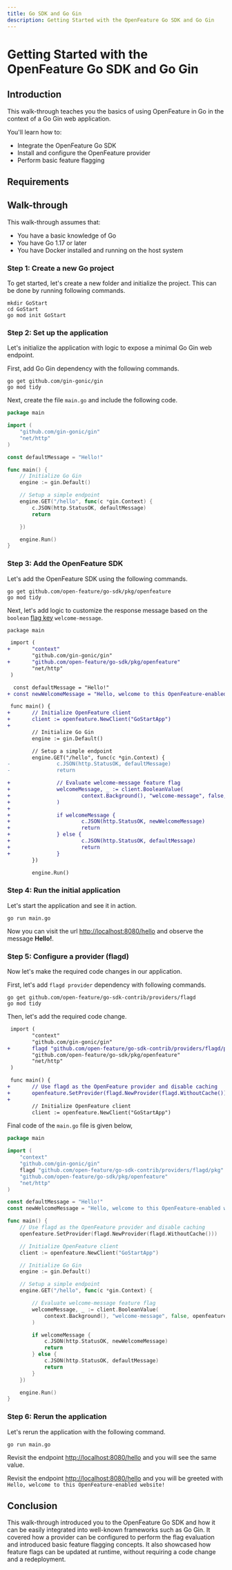 ```yaml
---
title: Go SDK and Go Gin
description: Getting Started with the OpenFeature Go SDK and Go Gin
---
```



# Getting Started with the OpenFeature Go SDK and Go Gin

## Introduction

This walk-through teaches you the basics of using OpenFeature in Go in the context of a Go Gin web application.

You'll learn how to:

- Integrate the OpenFeature Go SDK
- Install and configure the OpenFeature provider
- Perform basic feature flagging

## Requirements

## Walk-through

This walk-through assumes that:

- You have a basic knowledge of Go
- You have Go 1.17 or later
- You have Docker installed and running on the host system

### Step 1: Create a new Go project

To get started, let's create a new folder and initialize the project. This can be done by running following commands.

```shell
mkdir GoStart
cd GoStart
go mod init GoStart
```

### Step 2: Set up the application

Let's initialize the application with logic to expose a minimal Go Gin web endpoint.

First, add Go Gin dependency with the following commands.

```shell
go get github.com/gin-gonic/gin
go mod tidy
```

Next, create the file `main.go` and include the following code.

```go
package main

import (
	"github.com/gin-gonic/gin"
	"net/http"
)

const defaultMessage = "Hello!"

func main() {
	// Initialize Go Gin
	engine := gin.Default()

	// Setup a simple endpoint
	engine.GET("/hello", func(c *gin.Context) {
		c.JSON(http.StatusOK, defaultMessage)
		return

	})

	engine.Run()
}
```

### Step 3: Add the OpenFeature SDK

Let's add the OpenFeature SDK using the following commands.

```shell
go get github.com/open-feature/go-sdk/pkg/openfeature
go mod tidy
```

Next, let's add logic to customize the response message based on the `boolean` [flag key][flag-key] `welcome-message`.

```diff
package main

 import (
+       "context"
        "github.com/gin-gonic/gin"
+       "github.com/open-feature/go-sdk/pkg/openfeature"
        "net/http"
 )

  const defaultMessage = "Hello!"
+ const newWelcomeMessage = "Hello, welcome to this OpenFeature-enabled website!"

 func main() {
+       // Initialize OpenFeature client
+       client := openfeature.NewClient("GoStartApp")
+
        // Initialize Go Gin
        engine := gin.Default()

        // Setup a simple endpoint
        engine.GET("/hello", func(c *gin.Context) {
-               c.JSON(http.StatusOK, defaultMessage)
-               return

+               // Evaluate welcome-message feature flag
+               welcomeMessage, _ := client.BooleanValue(
+                       context.Background(), "welcome-message", false, openfeature.EvaluationContext{},
+               )
+
+               if welcomeMessage {
+                       c.JSON(http.StatusOK, newWelcomeMessage)
+                       return
+               } else {
+                       c.JSON(http.StatusOK, defaultMessage)
+                       return
+               }
        })

        engine.Run()
```

### Step 4: Run the initial application

Let's start the application and see it in action.

```shell
go run main.go
```

Now you can visit the url [http://localhost:8080/hello](http://localhost:8080/hello) and observe the message **Hello!**.

<WhyDefaultContent/>

### Step 5: Configure a provider (flagd)

<FlagdContent/>

Now let's make the required code changes in our application.

First, let's add `flagd provider` dependency with following commands.

```shell
go get github.com/open-feature/go-sdk-contrib/providers/flagd
go mod tidy
```

Then, let's add the required code change.

```diff
 import (
        "context"
        "github.com/gin-gonic/gin"
+       flagd "github.com/open-feature/go-sdk-contrib/providers/flagd/pkg"
        "github.com/open-feature/go-sdk/pkg/openfeature"
        "net/http"
 )

 func main() {
+       // Use flagd as the OpenFeature provider and disable caching
+       openfeature.SetProvider(flagd.NewProvider(flagd.WithoutCache()))
+
        // Initialize OpenFeature client
        client := openfeature.NewClient("GoStartApp")
```

Final code of the `main.go` file is given below,

```go
package main

import (
	"context"
	"github.com/gin-gonic/gin"
	flagd "github.com/open-feature/go-sdk-contrib/providers/flagd/pkg"
	"github.com/open-feature/go-sdk/pkg/openfeature"
	"net/http"
)

const defaultMessage = "Hello!"
const newWelcomeMessage = "Hello, welcome to this OpenFeature-enabled website!"

func main() {
	// Use flagd as the OpenFeature provider and disable caching
	openfeature.SetProvider(flagd.NewProvider(flagd.WithoutCache()))

	// Initialize OpenFeature client
	client := openfeature.NewClient("GoStartApp")

	// Initialize Go Gin
	engine := gin.Default()

	// Setup a simple endpoint
	engine.GET("/hello", func(c *gin.Context) {

		// Evaluate welcome-message feature flag
		welcomeMessage, _ := client.BooleanValue(
			context.Background(), "welcome-message", false, openfeature.EvaluationContext{},
		)

		if welcomeMessage {
			c.JSON(http.StatusOK, newWelcomeMessage)
			return
		} else {
			c.JSON(http.StatusOK, defaultMessage)
			return
		}
	})

	engine.Run()
}
```

### Step 6: Rerun the application

Let's rerun the application with the following command.

```shell
go run main.go
```

Revisit the endpoint [http://localhost:8080/hello](http://localhost:8080/hello) and you will see the same value.

<FlagdChangeContent/>

Revisit the endpoint [http://localhost:8080/hello](http://localhost:8080/hello) and you will be greeted with `Hello, welcome to this OpenFeature-enabled website!`

## Conclusion

This walk-through introduced you to the OpenFeature Go SDK and how it can be easily integrated into well-known frameworks
such as Go Gin. It covered how a provider can be configured to perform the flag evaluation and introduced basic feature
flagging concepts. It also showcased how feature flags can be updated at runtime, without requiring a code change and a redeployment.


[flag-key]: https://docs.openfeature.dev/docs/specification/glossary#flag-key